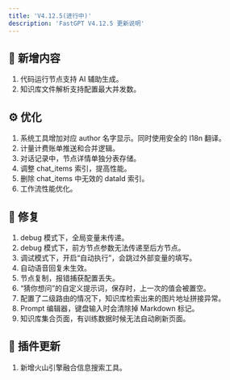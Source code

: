 ```yaml
---
title: 'V4.12.5(进行中)'
description: 'FastGPT V4.12.5 更新说明'
---
```


## 🚀 新增内容

1. 代码运行节点支持 AI 辅助生成。
2. 知识库文件解析支持配置最大并发数。

## ⚙️ 优化

1. 系统工具增加对应 author 名字显示。同时使用安全的 I18n 翻译。
2. 计量计费账单推送和合并逻辑。
3. 对话记录中，节点详情单独分表存储。
4. 调整 chat_items 索引，提高性能。
5. 删除 chat_items 中无效的 dataId 索引。
6. 工作流性能优化。

## 🐛 修复

1. debug 模式下，全局变量未传递。
2. debug 模式下，前方节点参数无法传递至后方节点。
3. 调试模式下，开启“自动执行”，会跳过外部变量的填写。
4. 自动语音回复未生效。
5. 节点复制，报错捕获配置丢失。
6. “猜你想问”的自定义提示词，保存时，上一次的值会被置空。
7. 配置了二级路由的情况下，知识库检索出来的图片地址拼接异常。
8. Prompt 编辑器，键盘输入时会清除掉 Markdown 标记。
9. 知识库集合页面，有训练数据时候无法自动刷新页面。

## 🔨 插件更新

1. 新增火山引擎融合信息搜索工具。
